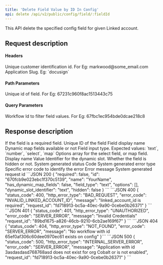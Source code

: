```yaml
---
title: 'Delete Field Value by ID In Config'
api: delete /api/v2/public/config/field/:fieldId
---
```


This API delete the specified config field for given Linked account.

## Request description
#### Headers 
<ParamField header="linked_account_id" type="string" required>
  Unique customer identification id. For Eg: markwood@some_email.com
</ParamField>
<ParamField header="slug" type="string" required>
  Application Slug. Eg: `docusign`
</ParamField>

#### Path Parameters
<ParamField path="fieldId" type="string" required>
  Unique id of field. For Eg: 67231c960f8ac1513443c75
</ParamField>

#### Query Parameters
<ParamField query="workflow_id" type="string">
  Workflow Id to filter field values. For Eg: 67fbc1ec954bde0dcae218c8
</ParamField>

## Response description

<Tabs>
  <Tab title="200">
    <ResponseField name="required" type="boolean">
        If the field is a required field.
    </ResponseField>
    <ResponseField name="id" type="string">
        Unique ID of the field
    </ResponseField>
    <ResponseField name="name" type="string">
        Field display name
    </ResponseField>
    <ResponseField name="has_dynamic_map_fields" type="boolean">
        Dynamic map fields available or not
    </ResponseField>
    <ResponseField name="field_type" type="string">
        Field input type. Expected values: `text`, `number`, `select`, `map`
    </ResponseField>
    <ResponseField name="options" type="array">
        Options array for the select field, or map field.
            <Expandable title="properties">
                <ResponseField name="name" type="string">
                Display name
                </ResponseField>
                <ResponseField name="value" type="string">
                Value
                </ResponseField>
            </Expandable>
    </ResponseField>
    <ResponseField name="dynamic_slot_identifier" type="string">
      Identifier for the dynamic slot.
    </ResponseField>
    <ResponseField name="hidden" type="boolean">
      Whether the field is hidden or not.
    </ResponseField>
  </Tab>
  
  <Tab title="Error response">
    <ResponseField name="status_code" type="integer">
    System generated status Code
    </ResponseField>
    <ResponseField name="http_error_type" type="string">
    System generated error type
    </ResponseField>
    <ResponseField name="error_code" type="string">
    Specific error code to identify the error
    </ResponseField>
    <ResponseField name="message" type="string">
    Error message
    </ResponseField>
    <ResponseField name="request_id" type="string">
    System generated request id
    </ResponseField>
  </Tab>
</Tabs>

<ResponseExample>
```JSON 200
{
    "required": false,
    "id": "670fcb9e023ebc1f370c5139",
    "name": "YourName",
    "has_dynamic_map_fields": false,
    "field_type": "text",
    "options": [],
    "dynamic_slot_identifier": "text",
    "hidden": false
}
```
```JSON 400
{
    "status_code": 400,
    "http_error_type": "BAD_REQUEST",
    "error_code": "INVALID_LINKED_ACCOUNT_ID",
    "message": "linked_account_id is required",
    "request_id": "fd718913-bc5a-40ec-9a90-0cebe0b26371"
}
```
```JSON 401
{
    "status_code": 401,
    "http_error_type": "UNAUTHORIZED",
    "error_code": "SERVER_ERROR",
    "message": "Invalid Credentials"
    "request_id": "89bd1675-a826-46cb-9210-6cb2ae169f67"
}
```
```JSON 404
{
    "status_code": 404,
    "http_error_type": "NOT_FOUND",
    "error_code": "SERVER_ERROR",
    "message": "No workflow with id 65ef0af306c60dee0970ec61 exists on config"
}```
```JSON 500
{
    "status_code": 500,
    "http_error_type": "INTERNAL_SERVER_ERROR",
    "error_code": "SERVER_ERROR",
    "message": "Application with id 3asdasdasd768768asd does not exist for org Cobalt or is not enabled",
    "request_id": "fd718913-bc5a-40ec-9a90-0cebe0b26371"
}
```
</ ResponseExample>